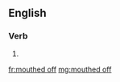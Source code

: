 ==English==

===Verb===
{{head|en|verb form}}

# {{en-past of|mouth off}}

[[fr:mouthed off]]
[[mg:mouthed off]]